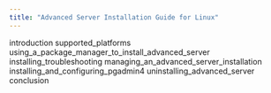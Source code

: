 ```yaml
---
title: "Advanced Server Installation Guide for Linux"
---
```




<div class="toctree" maxdepth="5">

introduction supported\_platforms using\_a\_package\_manager\_to\_install\_advanced\_server installing\_troubleshooting managing\_an\_advanced\_server\_installation installing\_and\_configuring\_pgadmin4 uninstalling\_advanced\_server conclusion

</div>
